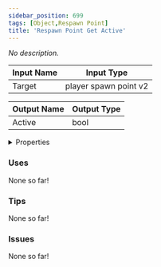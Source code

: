 ```yaml
---
sidebar_position: 699
tags: [Object,Respawn Point]
title: 'Respawn Point Get Active'
---
```


*No description.*




<EsbSvg />

| Input Name | Input Type |
|-----------|-----------|
| Target | player spawn point v2 |

| Output Name | Output Type |
|-----------|-----------|
| Active | bool |


<details>
  <summary>Properties</summary>
  <div>
    <div>
    <table>
      <thead>
        <tr>
          <th>Is beta required?</th>
          <th>❌</th>
        </tr>
        <tr>
          <th>Is this chip a trolling risk?</th>
          <th>❌</th>
        </tr>
        <tr>
          <th>Is this chip a role assignment risk?</th>
          <th>❌</th>
        </tr>
        <tr>
          <th>Chip UUID</th>
          <th>49bab5c6-d519-4af5-a5ee-466798e3e8bd</th>
        </tr>
      </thead>
    </table>
    </div>
  </div>
</details>

### Uses

None so far!

### Tips

None so far!

### Issues

None so far!